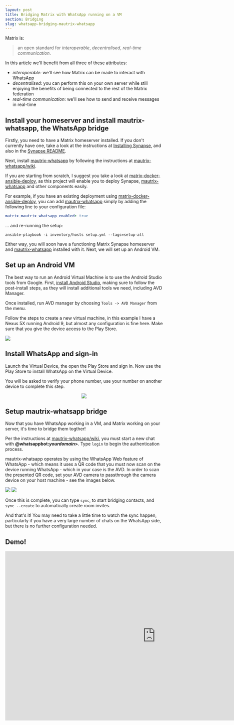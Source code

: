 ```yaml
---
layout: post
title: Bridging Matrix with WhatsApp running on a VM
section: Bridging
slug: whatsapp-bridging-mautrix-whatsapp
---
```


Matrix is:

> an open standard for *interoperable*, *decentralised*, *real-time communication*.

In this article we'll benefit from all three of these attributes:

* *interoperable:* we'll see how Matrix can be made to interact with WhatsApp
* *decentralised*: you can perform this on your own server while still enjoying the benefits of being connected to the rest of the Matrix federation
* *real-time communication*: we'll see how to send and receive messages in real-time

## Install your homeserver and install mautrix-whatsapp, the WhatsApp bridge

Firstly, you need to have a Matrix homeserver installed. If you don't currently have one, take a look at the instructions at [Installing Synapse][installing-synapse], and also in the [Synapse README][Synapse].

Next, install [mautrix-whatsapp] by following the instructions at [mautrix-whatsapp/wiki].

If you are starting from scratch, I suggest you take a look at [matrix-docker-ansible-deploy], as this project will enable you to deploy Synapse, [mautrix-whatsapp] and other components easily.

For example, if you have an existing deployment using [matrix-docker-ansible-deploy], you can add [mautrix-whatsapp] simply by adding the following line to your configuration file:

```yaml
matrix_mautrix_whatsapp_enabled: true
```

... and re-running the setup:

```shell
ansible-playbook -i inventory/hosts setup.yml --tags=setup-all
```

Either way, you will soon have a functioning Matrix Synapse homeserver and [mautrix-whatsapp] installed with it. Next, we will set up an Android VM.

## Set up an Android VM

The best way to run an Android Virtual Machine is to use the Android Studio tools from Google. First, [install Android Studio](https://developer.android.com/studio/install), making sure to follow the post-install steps, as they will install additional tools we need, including AVD Manager.

Once installed, run AVD manager by choosing `Tools -> AVD Manager` from the menu.

Follow the steps to create a new virtual machine, in this example I have a Nexus 5X running Android 9, but almost any configuration is fine here. Make sure that you give the device access to the Play Store.

![](/docs/img/avd.png)

## Install WhatsApp and sign-in

Launch the Virtual Device, the open the Play Store and sign in. Now use the Play Store to install WhatsApp on the Virtual Device.

You will be asked to verify your phone number, use your number on another device to complete this step.

<center>
<img src="/docs/img/nexus5.png"/>
</center>

## Setup mautrix-whatsapp bridge

Now that you have WhatsApp working in a VM, and Matrix working on your server, it's time to bridge them togther!

Per the instructions at [mautrix-whatsapp/wiki], you must start a new chat with **@whatsappbot:*yourdomain*>**. Type `login` to begin the authentication process.

mautrix-whatsapp operates by using the WhatsApp Web feature of WhatsApp - which means it uses a QR code that you must now scan on the device running WhatsApp - which in your case is the AVD. In order to scan the presented QR code, set your AVD camera to passthrough the camera device on your host machine - see the images below.


![](/docs/img/camera1.png)
![](/docs/img/camera2.png)

Once this is complete, you can type `sync`, to start bridging contacts, and `sync --create` to automatically create room invites.

And that's it! You may need to take a little time to watch the sync happen, particularly if you have a very large number of chats on the WhatsApp side, but there is no further configuration needed.

## Demo!

<center>
<iframe width="960" height="540" src="https://www.youtube.com/embed/edSgP2dEZ1o" frameBorder="0" allow="accelerometer; autoplay; encrypted-media; gyroscope; picture-in-picture" allowFullScreen></iframe>
</center>

[installing-synapse]: https://matrix.org/docs/guides/installing-synapse
[mautrix-whatsapp]: https://github.com/tulir/mautrix-whatsapp
[Synapse]: https://github.com/matrix-org/synapse
[matrix-docker-ansible-deploy]: https://github.com/spantaleev/matrix-docker-ansible-deploy/
[mautrix-whatsapp/wiki]: https://github.com/tulir/mautrix-whatsapp/wiki
